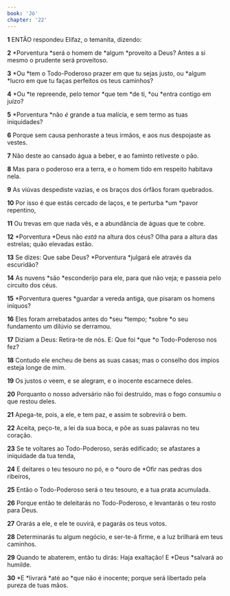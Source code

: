 ```yaml
---
book: 'Jó'
chapter: '22'
---
```


**1** ENTÃO respondeu Elifaz, o temanita, dizendo:

**2** *Porventura *será o homem de *algum *proveito a Deus? Antes a si mesmo o prudente será proveitoso.

**3** *Ou *tem o Todo-Poderoso prazer em que tu sejas justo, ou *algum *lucro em que tu faças perfeitos os teus caminhos?

**4** *Ou *te repreende, pelo temor *que tem *de ti, *ou *entra contigo em juízo?

**5** *Porventura *não _é_ grande a tua malícia, e sem termo as tuas iniquidades?

**6** Porque sem causa penhoraste a teus irmãos, e aos nus despojaste as vestes.

**7** Não deste ao cansado água a beber, e ao faminto retiveste o pão.

**8** Mas para o poderoso era a terra, e o homem tido em respeito habitava nela.

**9** As viúvas despediste vazias, e os braços dos órfãos foram quebrados.

**10** Por isso é que estás cercado de laços, e te perturba *um *pavor repentino,

**11** Ou trevas em que nada vês, e a abundância de águas que te cobre.

**12** *Porventura *Deus não _está_ na altura dos céus? Olha para a altura das estrelas; quão elevadas estão.

**13** Se dizes: Que sabe Deus? *Porventura *julgará ele através da escuridão?

**14** As nuvens *são *esconderijo para ele, para que não veja; e passeia pelo circuito dos céus.

**15** *Porventura queres *guardar a vereda antiga, que pisaram os homens iníquos?

**16** Eles foram arrebatados antes do *seu *tempo; *sobre *o seu fundamento um dilúvio se derramou.

**17** Diziam a Deus: Retira-te de nós. E: Que foi *que *o Todo-Poderoso nos fez?

**18** Contudo ele encheu de bens as suas casas; mas o conselho dos ímpios esteja longe de mim.

**19** Os justos _o_ veem, e se alegram, e o inocente escarnece deles.

**20** Porquanto o nosso adversário não foi destruído, mas o fogo consumiu o que restou deles.

**21** Apega-te, pois, a ele, e tem paz, e assim te sobrevirá o bem.

**22** Aceita, peço-te, a lei da sua boca, e põe as suas palavras no teu coração.

**23** Se te voltares ao Todo-Poderoso, serás edificado; se afastares a iniquidade da tua tenda,

**24** E deitares o teu tesouro no pó, e o *ouro de *Ofir nas pedras dos ribeiros,

**25** Então o Todo-Poderoso será o teu tesouro, e a tua prata acumulada.

**26** Porque então te deleitarás no Todo-Poderoso, e levantarás o teu rosto para Deus.

**27** Orarás a ele, e ele te ouvirá, e pagarás os teus votos.

**28** Determinarás tu algum negócio, e ser-te-á firme, e a luz brilhará em teus caminhos.

**29** Quando te abaterem, então tu dirás: Haja exaltação! E *Deus *salvará ao humilde.

**30** *E *livrará *até ao *que não é inocente; porque será libertado pela pureza de tuas mãos.
